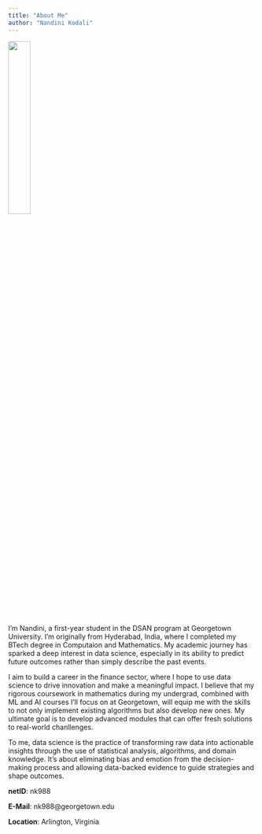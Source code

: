 ```yaml
---
title: "About Me"
author: "Nandini Kodali"
---
```


![](../assets/Picture_Bio.png){fig-align="center" width="30%"}

I'm Nandini, a first-year student in the DSAN program at Georgetown University. I'm originally from Hyderabad, India, where I completed my BTech degree in Computaion and Mathematics. My academic journey has sparked a deep interest in data science, especially in its ability to predict future outcomes rather than simply describe the past events.

I aim to build a career in the finance sector, where I hope to use data science to drive innovation and make a meaningful impact. I believe that my rigorous coursework in mathematics during my undergrad, combined with ML and AI courses I'll focus on at Georgetown, will equip me with the skills to not only implement existing algorithms but also develop new ones. My ultimate goal is to develop advanced modules that can offer fresh solutions to real-world chanllenges.

To me, data science is the practice of transforming raw data into actionable insights through the use of statistical analysis, algorithms, and domain knowledge. It's about eliminating bias and emotion from the decision-making process and allowing data-backed evidence to guide strategies and shape outcomes.

**netID**: nk988

**E-Mail**: nk988@georgetown.edu

**Location**: Arlington, Virginia
